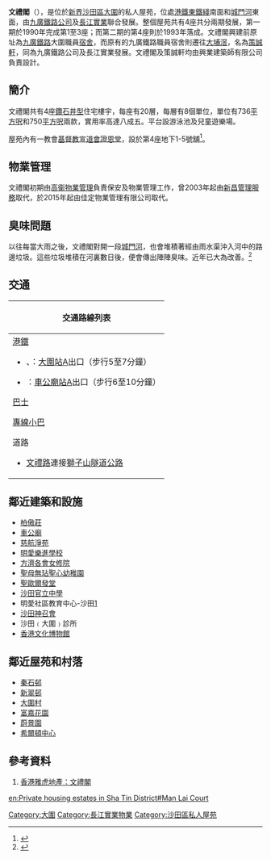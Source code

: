 {{Distinguish|文禮苑}}
{{expand|time=2008-10-31}}
{{Infobox_housinghk | name = Man Lai Court<br/ >文禮閣|
| logo=
| photo = Man Lai Court 2017.jpg
| phototitle = 文禮閣，由左由右（西南至東北）分別為第1至4座
| address= [[新界|新界]][[沙田_(香港)|沙田]][[大圍|大圍]][[文禮路|文禮路]]45至49號
| developer= [[九廣鐵路公司|九廣鐵路公司]]及[[長江實業|長江實業]]
| manager= 新昌物業管理有限公司
| use = 住宅
| blocknumber = 4
| floornumber = 20
| yearofcompletion = 1990年（第1至3座）<br/ >1993年（第4座）
| former = [[九廣鐵路|九廣鐵路]]大圍職員宿舍
| facilities = [[兒童|兒童]][[遊樂場|遊樂場]]、[[游泳池|游泳池]]、住戶[[停車場|停車場]]
| website = 
}} 

'''文禮閣'''（{{lang-en|'''Man Lai Court'''}}），是位於[[新界|新界]][[沙田區|沙田區]][[大圍|大圍]]的私人屋苑，位處[[港鐵|港鐵]][[東鐵綫|東鐵綫]]南面和[[城門河|城門河]]東面，由[[九廣鐵路公司|九廣鐵路公司]]及[[長江實業|長江實業]]聯合發展。整個屋苑共有4座共分兩期發展，第一期於1990年完成第1至3座；而第二期的第4座則於1993年落成。文禮閣興建前原址為[[九廣鐵路|九廣鐵路]]大圍職員[[宿舍|宿舍]]，而原有的九廣鐵路職員宿舍則遷往[[大埔滘|大埔滘]]，名為[[策誠軒|策誠軒]]，同為九廣鐵路公司及長江實業發展。文禮閣及策誠軒均由興業建築師有限公司負責設計。

==簡介==
文禮閣共有4座[[鑽石井型大廈|鑽石井型]]住宅樓宇，每座有20層，每層有8個單位，單位有736[[平方呎|平方呎]]和750[[平方呎|平方呎]]兩款，實用率高達八成五。平台設游泳池及兒童遊樂場。

屋苑內有一教會[[基督教宣道會證恩堂|基督教宣道會證恩堂]]，設於第4座地下1-5號舖<ref>{{Cite web |url=http://www.cmawitness.org/ |title=基督教宣道會證恩堂 官方網站 |access-date=2008-11-05 |archive-date=2019-11-22 |archive-url=https://web.archive.org/web/20191122073428/http://www3.cmawitness.org/ |dead-url=no }}</ref>。

==物業管理==
文禮閣初期由[[高衞物業管理|高衞物業管理]]負責保安及物業管理工作，曾2003年起由[[新昌管理服務|新昌管理服務]]取代，於2015年起由佳定物業管理有限公司取代。

==臭味問題==
以往每當大雨之後，文禮閣對開一段[[城門河|城門河]]，也會堆積著經由雨水渠沖入河中的路邊垃圾。這些垃圾堆積在河裏數日後，便會傳出陣陣臭味。近年已大為改善。<ref>{{cite news|url=http://www.singtao.com/breakingnews/20090316a150046.asp|title=http://www.singtao.com/breakingnews/20090316a150046.asp|publisher=星島日報|date=2009年3月16日}}</ref>

==交通==
{| class="mw-collapsible mw-collapsed wikitable" style="background:white; margin: 0 auto; width: auto;" 
! 交通路線列表
|-
|
;[[港鐵|港鐵]]
*{{港鐵路線標誌|EAL}}、{{港鐵路線標誌|TML}}：[[大圍站|大圍站]]A出口（步行5至7分鐘）
*{{港鐵路線標誌|TML}}：[[車公廟站_(香港)|車公廟站]]A出口（步行6至10分鐘）

;[[香港巴士|巴士]]
{{九龍新界巴士簡單列表|46P|46X|72A|80K|81C|82K|85B|86A|86C|87B|88|88K|89B|249X|281B|281M|286P|286X|287X|288C|N281}}
{{大嶼山巴士簡單列表|E42|E42C|E42P|R42}}
{{過海隧道巴士簡單列表|170|182|182X|686|982X|985|985A|989|N170|N182}}
;[[香港小巴|專線小巴]]
{{新界專線小巴簡單列表|63A|63K|68K|403X|481B|803|804}}

;道路
* [[文禮路|文禮路]]連接[[獅子山隧道公路|獅子山隧道公路]]
|}

==鄰近建築和設施==
*[[柏傲莊|柏傲莊]]
*[[沙田車公廟|車公廟]]
*[[慈航淨苑|慈航淨苑]]
*[[明愛樂進學校|明愛樂進學校]]
*[[方濟各會女修院|方濟各會女修院]]
*[[聖母無玷聖心幼稚園|聖母無玷聖心幼稚園]]
*[[聖歐爾發堂|聖歐爾發堂]]
*[[沙田官立中學|沙田官立中學]]
*明愛社區教育中心-沙田[https://web.archive.org/web/20130516203057/http://caritas-shatin.edu.hk/]
*[[沙田神召會|沙田神召會]]
*沙田﹙大圍﹚診所
*[[香港文化博物館|香港文化博物館]]

==鄰近屋苑和村落==
*[[秦石邨|秦石邨]]
*[[新翠邨|新翠邨]]
*[[大圍村|大圍村]]
*[[富嘉花園|富嘉花園]]
*[[蔚景園|蔚景園]]
*[[希爾頓中心|希爾頓中心]]

==參考資料==
<references/>
#[http://hk.realestate.yahoo.com/estate.html?c=1426 香港雅虎地產：文禮閣] {{Wayback|url=http://hk.realestate.yahoo.com/estate.html?c=1426 |date=20070810005706 }}
{{長江集團}}
{{九廣鐵路}}
{{港鐵公司物業}}
[[Category:大圍|Category:大圍]]
[[Category:長江實業物業|Category:長江實業物業]]
[[Category:沙田區私人屋苑|Category:沙田區私人屋苑]]

[[en:Private_housing_estates_in_Sha_Tin_District#Man_Lai_Court|en:Private housing estates in Sha Tin District#Man Lai Court]]